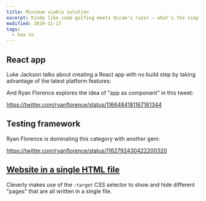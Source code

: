 ```yaml
---
title: Minimum viable solution
excerpt: Kinda like code-golfing meets Occam's razor — what's the simplest and most naive solution to a given problem?
modified: 2019-11-17
tags:
  - how to
---
```


## React app

Luke Jackson talks about creating a React app with no build step by taking advantage of the latest platform features:

<Bookmark url='https://formidable.com/blog/2019/no-build-step' />

And Ryan Florence explores the idea of "app as component" in this tweet:

https://twitter.com/ryanflorence/status/1166484181167161344

## Testing framework

Ryan Florence is dominating this category with another gem:

https://twitter.com/ryanflorence/status/1162792430422200320

## [Website in a single HTML file](https://john-doe.neocities.org)

Cleverly makes use of the `:target` CSS selector to show and hide different "pages" that are all written in a single file. 

<Bookmark url='https://css-tricks.com/a-whole-website-in-a-single-html-file/' />
